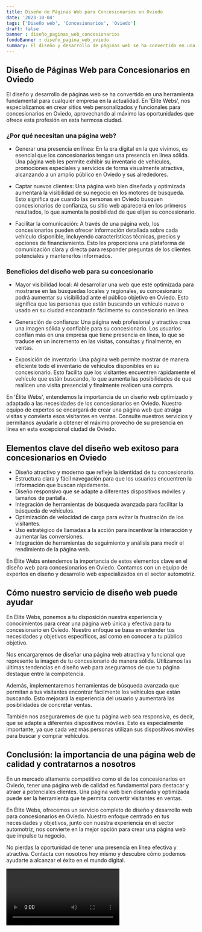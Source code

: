 ```yaml
---
title: Diseño de Páginas Web para Concesionarios en Oviedo
date: '2023-10-04'
tags: ['Diseño web', 'Concesionarios', 'Oviedo']
draft: false
banner : diseño_paginas_web_concesionarios
fondoBanner : diseño_pagina_web_oviedo
summary: El diseño y desarrollo de páginas web se ha convertido en una herramienta fundamental para cualquier empresa en la actualidad. En 'Élite Webs', nos especializamos en crear sitios web personalizados y funcionales para concesionarios en Oviedo, aprovechando al máximo las oportunidades que ofrece esta profesión en esta hermosa ciudad.
---
```


## Diseño de Páginas Web para Concesionarios en Oviedo 

El diseño y desarrollo de páginas web se ha convertido en una herramienta fundamental para cualquier empresa en la actualidad. En 'Élite Webs', nos especializamos en crear sitios web personalizados y funcionales para concesionarios en Oviedo, aprovechando al máximo las oportunidades que ofrece esta profesión en esta hermosa ciudad.

### ¿Por qué necesitan una página web?

- Generar una presencia en línea: En la era digital en la que vivimos, es esencial que los concesionarios tengan una presencia en línea sólida. Una página web les permite exhibir su inventario de vehículos, promociones especiales y servicios de forma visualmente atractiva, alcanzando a un amplio público en Oviedo y sus alrededores.

- Captar nuevos clientes: Una página web bien diseñada y optimizada aumentará la visibilidad de su negocio en los motores de búsqueda. Esto significa que cuando las personas en Oviedo busquen concesionarios de confianza, su sitio web aparecerá en los primeros resultados, lo que aumenta la posibilidad de que elijan su concesionario.

- Facilitar la comunicación: A través de una página web, los concesionarios pueden ofrecer información detallada sobre cada vehículo disponible, incluyendo características técnicas, precios y opciones de financiamiento. Esto les proporciona una plataforma de comunicación clara y directa para responder preguntas de los clientes potenciales y mantenerlos informados.

### Beneficios del diseño web para su concesionario

- Mayor visibilidad local: Al desarrollar una web que esté optimizada para mostrarse en las búsquedas locales y regionales, su concesionario podrá aumentar su visibilidad ante el público objetivo en Oviedo. Esto significa que las personas que están buscando un vehículo nuevo o usado en su ciudad encontrarán fácilmente su concesionario en línea.

- Generación de confianza: Una página web profesional y atractiva crea una imagen sólida y confiable para su concesionario. Los usuarios confían más en una empresa que tiene presencia en línea, lo que se traduce en un incremento en las visitas, consultas y finalmente, en ventas.

- Exposición de inventario: Una página web permite mostrar de manera eficiente todo el inventario de vehículos disponibles en su concesionario. Esto facilita que los visitantes encuentren rápidamente el vehículo que están buscando, lo que aumenta las posibilidades de que realicen una visita presencial y finalmente realicen una compra.

En 'Élite Webs', entendemos la importancia de un diseño web optimizado y adaptado a las necesidades de los concesionarios en Oviedo. Nuestro equipo de expertos se encargará de crear una página web que atraiga visitas y convierta esos visitantes en ventas. Consulte nuestros servicios y permítanos ayudarle a obtener el máximo provecho de su presencia en línea en esta excepcional ciudad de Oviedo.

<GifSeo />

<Cta />

## Elementos clave del diseño web exitoso para concesionarios en Oviedo

- Diseño atractivo y moderno que refleje la identidad de tu concesionario.
- Estructura clara y fácil navegación para que los usuarios encuentren la información que buscan rápidamente.
- Diseño responsivo que se adapte a diferentes dispositivos móviles y tamaños de pantalla.
- Integración de herramientas de búsqueda avanzada para facilitar la búsqueda de vehículos.
- Optimización de velocidad de carga para evitar la frustración de los visitantes.
- Uso estratégico de llamadas a la acción para incentivar la interacción y aumentar las conversiones.
- Integración de herramientas de seguimiento y análisis para medir el rendimiento de la página web.

En Élite Webs entendemos la importancia de estos elementos clave en el diseño web para concesionarios en Oviedo. Contamos con un equipo de expertos en diseño y desarrollo web especializados en el sector automotriz. 

## Cómo nuestro servicio de diseño web puede ayudar

En Élite Webs, ponemos a tu disposición nuestra experiencia y conocimientos para crear una página web única y efectiva para tu concesionario en Oviedo. Nuestro enfoque se basa en entender tus necesidades y objetivos específicos, así como en conocer a tu público objetivo.

Nos encargaremos de diseñar una página web atractiva y funcional que represente la imagen de tu concesionario de manera sólida. Utilizamos las últimas tendencias en diseño web para asegurarnos de que tu página destaque entre la competencia.

Además, implementaremos herramientas de búsqueda avanzada que permitan a tus visitantes encontrar fácilmente los vehículos que están buscando. Esto mejorará la experiencia del usuario y aumentará las posibilidades de concretar ventas.

También nos aseguraremos de que tu página web sea responsiva, es decir, que se adapte a diferentes dispositivos móviles. Esto es especialmente importante, ya que cada vez más personas utilizan sus dispositivos móviles para buscar y comprar vehículos.

## Conclusión: la importancia de una página web de calidad y contratarnos a nosotros

En un mercado altamente competitivo como el de los concesionarios en Oviedo, tener una página web de calidad es fundamental para destacar y atraer a potenciales clientes. Una página web bien diseñada y optimizada puede ser la herramienta que te permita convertir visitantes en ventas.

En Élite Webs, ofrecemos un servicio completo de diseño y desarrollo web para concesionarios en Oviedo. Nuestro enfoque centrado en tus necesidades y objetivos, junto con nuestra experiencia en el sector automotriz, nos convierte en la mejor opción para crear una página web que impulse tu negocio.

No pierdas la oportunidad de tener una presencia en línea efectiva y atractiva. Contacta con nosotros hoy mismo y descubre cómo podemos ayudarte a alcanzar el éxito en el mundo digital.

<Video />

<CtaBot job='Concesionarios' city='Oviedo'/>

<Gmaps query='Oviedo+españa+maps' />